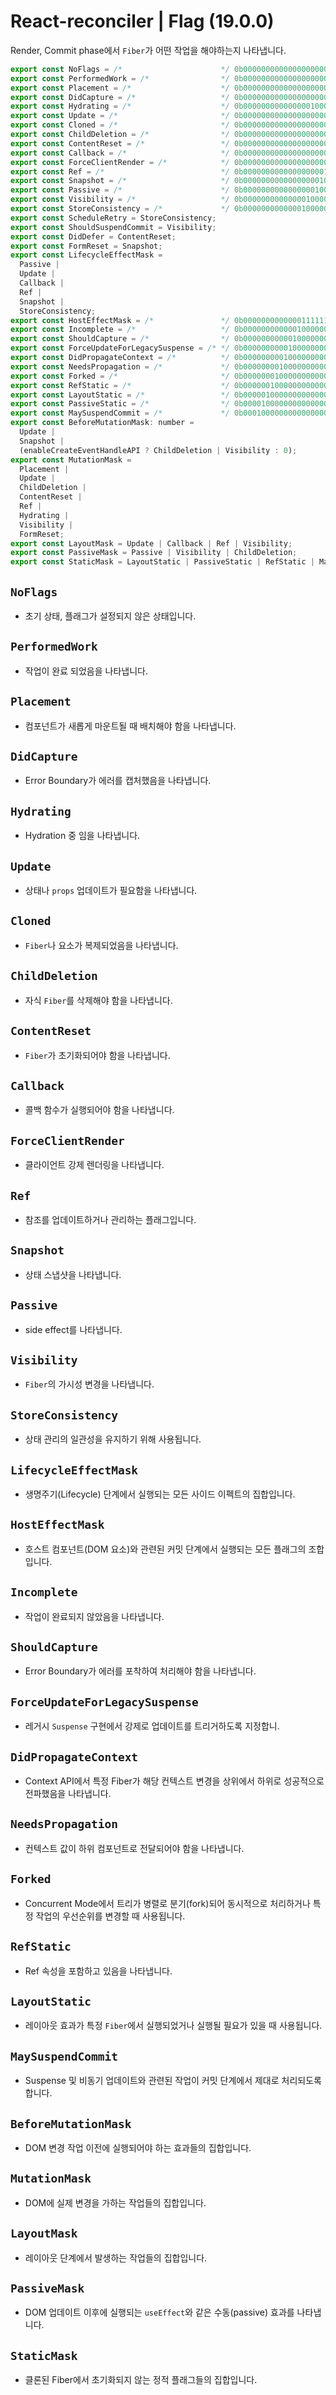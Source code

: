 # React-reconciler | Flag (19.0.0)
 Render, Commit phase에서 `Fiber`가 어떤 작업을 해야하는지 나타냅니다.

```js filename="react/packages/react-reconciler/src/ReactFiberFlag.js"
export const NoFlags = /*                      */ 0b0000000000000000000000000000;
export const PerformedWork = /*                */ 0b0000000000000000000000000001;
export const Placement = /*                    */ 0b0000000000000000000000000010;
export const DidCapture = /*                   */ 0b0000000000000000000010000000;
export const Hydrating = /*                    */ 0b0000000000000001000000000000;
export const Update = /*                       */ 0b0000000000000000000000000100;
export const Cloned = /*                       */ 0b0000000000000000000000001000;
export const ChildDeletion = /*                */ 0b0000000000000000000000010000;
export const ContentReset = /*                 */ 0b0000000000000000000000100000;
export const Callback = /*                     */ 0b0000000000000000000001000000;
export const ForceClientRender = /*            */ 0b0000000000000000000100000000;
export const Ref = /*                          */ 0b0000000000000000001000000000;
export const Snapshot = /*                     */ 0b0000000000000000010000000000;
export const Passive = /*                      */ 0b0000000000000000100000000000;
export const Visibility = /*                   */ 0b0000000000000010000000000000;
export const StoreConsistency = /*             */ 0b0000000000000100000000000000;
export const ScheduleRetry = StoreConsistency;
export const ShouldSuspendCommit = Visibility;
export const DidDefer = ContentReset;
export const FormReset = Snapshot;
export const LifecycleEffectMask = 
  Passive | 
  Update | 
  Callback | 
  Ref | 
  Snapshot | 
  StoreConsistency;
export const HostEffectMask = /*               */ 0b0000000000000111111111111111;
export const Incomplete = /*                   */ 0b0000000000001000000000000000;
export const ShouldCapture = /*                */ 0b0000000000010000000000000000;
export const ForceUpdateForLegacySuspense = /* */ 0b0000000000100000000000000000;
export const DidPropagateContext = /*          */ 0b0000000001000000000000000000;
export const NeedsPropagation = /*             */ 0b0000000010000000000000000000;
export const Forked = /*                       */ 0b0000000100000000000000000000;
export const RefStatic = /*                    */ 0b0000001000000000000000000000;
export const LayoutStatic = /*                 */ 0b0000010000000000000000000000;
export const PassiveStatic = /*                */ 0b0000100000000000000000000000;
export const MaySuspendCommit = /*             */ 0b0001000000000000000000000000;
export const BeforeMutationMask: number =
  Update |
  Snapshot |
  (enableCreateEventHandleAPI ? ChildDeletion | Visibility : 0);
export const MutationMask = 
  Placement | 
  Update | 
  ChildDeletion | 
  ContentReset | 
  Ref | 
  Hydrating | 
  Visibility | 
  FormReset;
export const LayoutMask = Update | Callback | Ref | Visibility;
export const PassiveMask = Passive | Visibility | ChildDeletion;
export const StaticMask = LayoutStatic | PassiveStatic | RefStatic | MaySuspendCommit;

```
## `NoFlags`
- 초기 상태, 플래그가 설정되지 않은 상태입니다.

## `PerformedWork`
- 작업이 완료 되었음을 나타냅니다.

## `Placement`
- 컴포넌트가 새롭게 마운트될 때 배치해야 함을 나타냅니다.

## `DidCapture`
- Error Boundary가 에러를 캡처했음을 나타냅니다.

## `Hydrating`
- Hydration 중 임을 나타냅니다.

## `Update`
- 상태나 `props` 업데이트가 필요함을 나타냅니다.

## `Cloned`
- `Fiber`나 요소가 복제되었음을 나타냅니다.

## `ChildDeletion`
- 자식 `Fiber`를 삭제해야 함을 나타냅니다.

## `ContentReset`
- `Fiber`가 초기화되어야 함을 나타냅니다.

## `Callback`
- 콜백 함수가 실행되어야 함을 나타냅니다.

## `ForceClientRender`
- 클라이언트 강제 렌더링을 나타냅니다.

## `Ref`
- 참조를 업데이트하거나 관리하는 플래그입니다.

## `Snapshot`
- 상태 스냅샷을 나타냅니다.

## `Passive`
- side effect를 나타냅니다.

## `Visibility`
- `Fiber`의 가시성 변경을 나타냅니다.

## `StoreConsistency`
- 상태 관리의 일관성을 유지하기 위해 사용됩니다.

## `LifecycleEffectMask`
- 생명주기(Lifecycle) 단계에서 실행되는 모든 사이드 이펙트의 집합입니다.

## `HostEffectMask`
- 호스트 컴포넌트(DOM 요소)와 관련된 커밋 단계에서 실행되는 모든 플래그의 조합입니다.

## `Incomplete`
- 작업이 완료되지 않았음을 나타냅니다.

## `ShouldCapture`
- Error Boundary가 에러를 포착하여 처리해야 함을 나타냅니다.

## `ForceUpdateForLegacySuspense`
- 레거시 `Suspense` 구현에서 강제로 업데이트를 트리거하도록 지정합니.

## `DidPropagateContext`
- Context API에서 특정 Fiber가 해당 컨텍스트 변경을 상위에서 하위로 성공적으로 전파했음을 나타냅니다.

## `NeedsPropagation`
- 컨텍스트 값이 하위 컴포넌트로 전달되어야 함을 나타냅니다.

## `Forked`
- Concurrent Mode에서 트리가 병렬로 분기(fork)되어 동시적으로 처리하거나 특정 작업의 우선순위를 변경할 때 사용됩니다.

## `RefStatic`
- Ref 속성을 포함하고 있음을 나타냅니다.

## `LayoutStatic`
- 레이아웃 효과가 특정 `Fiber`에서 실행되었거나 실행될 필요가 있을 때 사용됩니다.

## `MaySuspendCommit`
- Suspense 및 비동기 업데이트와 관련된 작업이 커밋 단계에서 제대로 처리되도록 합니다.

## `BeforeMutationMask`
- DOM 변경 작업 이전에 실행되어야 하는 효과들의 집합입니다. 

## `MutationMask`
- DOM에 실제 변경을 가하는 작업들의 집합입니다.

## `LayoutMask`
- 레이아웃 단계에서 발생하는 작업들의 집합입니다.

## `PassiveMask`
- DOM 업데이트 이후에 실행되는 `useEffect`와 같은 수동(passive) 효과를 나타냅니다. 

## `StaticMask`
- 클론된 Fiber에서 초기화되지 않는 정적 플래그들의 집합입니다.
